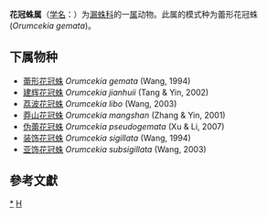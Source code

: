 {{Automatic taxobox
| taxon = Orumcekia
| authority = Koçak & Kemal, 2008
| type species = 蕾形花冠蛛<br>''Orumcekia gemata''
| type species authority = Wang, 1994
}}
'''花冠蛛属'''（[[学名|学名]]：{{lang|la|''Orumcekia ''}}）为[[漏蛛科|漏蛛科]]的一[[属|属]]动物。此属的模式种为蕾形花冠蛛(''Orumcekia gemata'')。

==下属物种==
* [[蕾形花冠蛛|蕾形花冠蛛]] ''Orumcekia gemata'' (Wang, 1994)
* [[建辉花冠蛛|建辉花冠蛛]] ''Orumcekia jianhuii'' (Tang & Yin, 2002)
* [[荔波花冠蛛|荔波花冠蛛]] ''Orumcekia libo'' (Wang, 2003)
* [[莽山花冠蛛|莽山花冠蛛]] ''Orumcekia mangshan'' (Zhang & Yin, 2001)
* [[伪蕾花冠蛛|伪蕾花冠蛛]] ''Orumcekia pseudogemata'' (Xu & Li, 2007)
* [[装饰花冠蛛|装饰花冠蛛]] ''Orumcekia sigillata'' (Wang, 1994)
* [[亚饰花冠蛛|亚饰花冠蛛]] ''Orumcekia subsigillata'' (Wang, 2003)

==參考文獻==
{{reflist}}

{{taxonbar}}

[[Category:_花冠蛛属|*]]
[[Category:_2008年描述的分类群|H]]